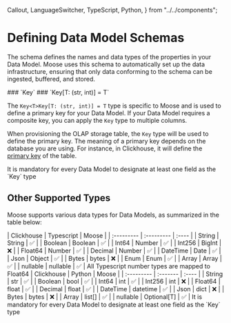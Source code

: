   Callout,
  LanguageSwitcher,
  TypeScript,
  Python,
} from "../../components";

# Defining Data Model Schemas

<LanguageSwitcher />

The schema defines the names and data types of the properties in your Data Model. Moose uses this schema to automatically set up the data infrastructure, ensuring that only data conforming to the schema can be ingested, buffered, and stored.

<TypeScript>
### `Key<T>`
</TypeScript>

<Python>
### `Key[T: (str, int)] = T`
</Python>

The <TypeScript>`Key<T>`</TypeScript><Python>`Key[T: (str, int)] = T`</Python> type is specific to Moose and is used to define a primary key for your Data Model. If your Data Model requires a composite key, you can apply the `Key` type to multiple columns.

When provisioning the OLAP storage table, the `Key` type will be used to define the primary key. The meaning of a primary key depends on the database you are using. For instance, in Clickhouse, it will define the [primary key](https://clickhouse.com/docs/en/engines/table-engines/mergetree-family/mergetree#primary-keys-and-indexes-in-queries) of the table.

<Callout type="warning" title="Key Type is Required">
  It is mandatory for every Data Model to designate at least one field as the
  `Key` type
</Callout>

## Other Supported Types

Moose supports various data types for Data Models, as summarized in the table below:

<TypeScript>
| Clickhouse | Typescript | Moose |
| :--------- | :--------- | :---- |
| String     | String     | ✅    |
| Boolean    | Boolean    | ✅    |
| Int64      | Number     | ✅    |
| Int256     | BigInt     | ❌    |
| Float64    | Number     | ✅    |
| Decimal    | Number     | ✅    |
| DateTime   | Date       | ✅    |
| Json       | Object     | ✅    |
| Bytes      | bytes      | ❌    |
| Enum       | Enum       | ✅    |
| Array      | Array      | ✅    |
| nullable   | nullable   | ✅    |

<Callout type="info" title="Disclaimer">
  All Typescript number types are mapped to Float64
</Callout>
</TypeScript>

<Python>
  | Clickhouse | Python | Moose | 
  | :--------- | :------- | :---- | 
  | String | str | ✅ | 
  | Boolean | bool | ✅ | 
  | Int64 | int | ✅ |
  | Int256 | int | ❌ |
  | Float64 | float | ✅ |
  | Decimal | float | ✅ | 
  | DateTime | datetime | ✅ |
  | Json | dict | ❌ | 
  | Bytes | bytes | ❌ | 
  | Array | list[] | ✅ | 
  | nullable | Optional[T] | ✅ |
</Python>

<Callout type="warning" title="Key Type is Required">
  It is mandatory for every Data Model to designate at least one field as the
  `Key` type
</Callout>
